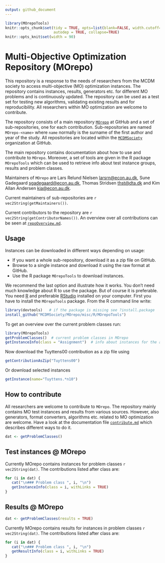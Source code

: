 ```yaml
---
output: github_document
---
```


```r
library(MOrepoTools)
knitr::opts_chunk$set(tidy = TRUE, opts=list(blank=FALSE, width.cutoff=120), cache = FALSE, 
                      autodep = TRUE, collapse=TRUE)
knitr::opts_knit$set(width = 90)
```


# Multi-Objective Optimization Repository (MOrepo)

This repository is a response to the needs of researchers from the MCDM society to access multi-objective (MO) optimization instances. The repository contains instances, results, generators etc. for different MO problems and is continuously updated. The repository can be used as a test set for testing new algorithms, validating existing results and for reproducibility. All researchers within MO optimization are welcome to contribute. 

The repository consists of a main repository [`MOrepo`](https://github.com/MCDMSociety/MOrepo) at GitHub and a set of sub-repositories, one for each contribution. Sub-repositories are named `MOrepo-<name>` where `name` normally is the surname of the first author and year of the study. All repositories are located within the [`MCDMSociety`](https://github.com/MCDMSociety/) organization at GitHub. 

The main repository contains documentation about how to use and contribute to `MOrepo`. Moreover, a set of tools are given in the R package `MOrepoTools` which can be used to retrieve info about test instance groups, results and problem classes. 

<!-- - `instances` - A folder containing the instance sets. Each instance set in contained in a subfolder for each paper using the instances the first time. -->
<!-- - `results` - A folder containing results for the instances. Results may be a set of nondominated points (or an approximation), upper and lower bounds etc. Results are not stored in the `instances` folder since different papers may have results for the same instances. -->
<!-- - `misc` - A folder with stuff that cannot be included into the two folders above such as R packages, generators, converters etc.  -->

Maintainers of `MOrepo` are Lars Relund Nielsen <larsrn@econ.au.dk>, Sune Gadegaard <sgadegaard@econ.au.dk>, Thomas Stridsen <thst@dta.dk> and Kim Allan Andersen <kia@econ.au.dk>. 

Current maintainers of sub-repositories are `r vec2String(getMaintainers())`.

Current contributors to the repository are `r vec2String(getContributorNames())`. An overview over all contributions can be seen at [`repoOverview.md`](repoOverview.md).


## Usage

Instances can be downloaded in different ways depending on usage:

   - If you want a whole sub-repository, download it as a zip file on GitHub.
   - Browse to a single instance and download it using the raw format at GitHub.
   - Use the R package `MOrepoTools` to download instances.
   
We recommend the last option and illustrate how it works. You don't need much knowledge about R to use the package. But of course it is preferable. You need [R](https://www.r-project.org/) and preferable [RStudio](https://www.rstudio.com/) installed on your computer. First you have to install the `MOrepoTools` package. From the R command line write:

```r
library(devtools)   # if the package is missing see ?install.package 
install_github("MCDMSociety/MOrepo/misc/R/MOrepoTools")
```


To get an overview over the current problem classes run:

```r
library(MOrepoTools)
getProblemClasses()  # current problem classes in MOrepo
getInstanceInfo(class = "Assignment")  # info about instances for the assignment problem
```

Now download the Tuyttens00 contribution as a zip file using 

```r
getContributionAsZip("Tuyttens00")
```

Or download selected instances 

```r
getInstance(name="Tuyttens.*n10")
```



## How to contribute

All researchers are welcome to contribute to `MOrepo`. The repository mainly contains MO test instances and results from various sources. However, also generators, format converters, algorithms etc. related to MO optimization are welcome. Have a look at the documentation file [`contribute.md`](contribute.md) which describes different ways to do it. 




```r
dat <- getProblemClasses()
```

## Test instances @ MOrepo

Currently MOrepo contains instances for problem classes `r vec2String(dat)`. The contributions listed after class are:

```r
for (i in dat) {
   cat("\n### Problem class ", i, "\n")
   getInstanceInfo(class = i, withLinks = TRUE)
}
```

## Results @ MOrepo

```r
dat <- getProblemClasses(results = TRUE)
```

Currently MOrepo contains results for instances in problem classes `r vec2String(dat)`. The contributions listed after class are:

```r
for (i in dat) {
   cat("\n### Problem class ", i, "\n")
   getResultInfo(class = i, withLinks = TRUE)
}
```


<!-- 
 
 - Free MPS format

## Validators


R package

- check a contribution
- download a set of test instances
- download solutions and plot
- download citation
- merge ndsets


The MCDM society would benefit from a joint multi-objective optimization repository with MOO instances and algorithms. In this talk we will present our ideas about the open-source Multi-Objective Optimization Repository (MOPR) and give an overview over current features and progress. The talk is also open for discussion about feature requests etc.   -->
